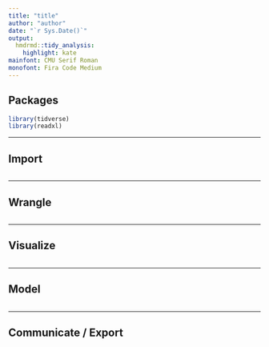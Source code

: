 ---
title: "title"
author: "author"
date: "`r Sys.Date()`"
output: 
  hmdrmd::tidy_analysis:
    highlight: kate
mainfont: CMU Serif Roman
monofont: Fira Code Medium
---

## Packages

```{r packages, message=FALSE, warning=FALSE}
library(tidverse)
library(readxl)
```

---

## Import

```{r}

```

---

## Wrangle

```{r}

```

---

## Visualize

```{r}

```

---

## Model

```{r}

```

---

## Communicate / Export

```{r}

```

